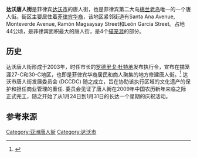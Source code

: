 {{Infobox settlement
| name = 达沃唐人街<br>Davao Chinatown
| translit_lang1 =
| translit_lang1_type2 =
| translit_lang1_info2 =
| nickname =
| image_skyline = Chinatown Davao City.jpg
| image_caption = 达沃唐人街的牌坊
| image_map =
| map_caption =
| subdivision_type = 国家
| subdivision_name = [[菲律宾|菲律宾]]
| subdivision_type1 = 地区
| subdivision_name1 = [[达沃区|达沃区]]
| subdivision_type2 = 城市
| subdivision_name2 = [[达沃市|达沃市]]
| subdivision_type3 = 国会区
| subdivision_name3 = [[Districts_of_Davao_City|2nd District of Davao]]
| subdivision_type4 = [[描笼涯|描笼涯]]
| subdivision_name4 = [[#Barangays|4]]
| area_total_km2 = 0.44
| area_total_sq_mi = 0.44
| population_as_of =
| population_total =
| population_density_km2 =
}}
'''达沃唐人街'''是菲律宾[[达沃市|达沃市]]的唐人街，也是菲律宾第二大岛[[棉兰老岛|棉兰老岛]]唯一的一个唐人街。街区主要居住着[[菲律宾华裔|菲律宾华裔]]，该地区紧邻街道有Santa Ana Avenue, Monteverde Avenue, Ramón Magsaysay Street和León García Street。占地44公顷，是菲律宾面积最大的唐人街，是4个[[描笼涯|描笼涯]]的部分。

==历史 ==
达沃唐人街形成于2003年，时任市长的[[罗德里戈·杜特地|罗德里戈·杜特地]]发布执行令，宣布在描笼涯27-C和30-C地区，也即是菲律宾华裔居民和商人聚集的地方修建唐人街。<ref>{{Cite web |url=http://vigattintourism.com/tourism/articles/Davao-Citys-ChinaTown |title=存档副本 |access-date=2016-09-16 |archive-date=2016-03-04 |archive-url=https://web.archive.org/web/20160304050008/http://vigattintourism.com/tourism/articles/Davao-Citys-ChinaTown |dead-url=no }}</ref> 达沃市唐人街发展委员会 (DCCDC) 随之成立，旨在协助该执行区域的文化遗产的保护和担任商业管理的重任. 委员会见证了唐人街在2009年中国农历新年来临之际正式完工，随之开始了从1月24日到1月31日的长达一个星期的庆祝活动。

==参考来源==
{{reflist}}

{{唐人街}}
[[Category:亚洲唐人街|Category:亚洲唐人街]]
[[Category:达沃市|Category:达沃市]]